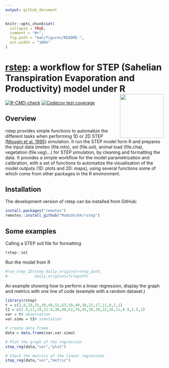 ```yaml
---
output: github_document
---
```


<!-- README.md is generated from README.Rmd. Please edit that file -->

```r
knitr::opts_chunk$set(
  collapse = TRUE,
  comment = "#>",
  fig.path = "man/figures/README-",
  out.width = "100%"
)
```


# [rstep](https://vezy.github.io/DynACof): a workflow for STEP (Sahelian Transpiration Evaporation and Productivity) model under R <img src="man/figures/logo.png" align="right" height="139" />



<!-- badges: start -->
[![R-CMD-check](https://github.com/MadoShi64/rstep/workflows/R-CMD-check/badge.svg)](https://github.com/MadoShi64/rstep/actions)
[![Codecov test coverage](https://codecov.io/gh/MadoShi64/rstep/branch/master/graph/badge.svg)](https://app.codecov.io/gh/MadoShi64/rstep?branch=master)
<!-- badges: end -->



## Overview

rstep provides simple functions to automatize the different tasks when performing 1D or 2D STEP [(Mougin et al. 1995)](https://www.sciencedirect.com/science/article/abs/pii/0034425794001268) simulation. It run the STEP model form R and prepares the input data (meteo (file.mto), sol (file.sol), animal load (file.cha), vegetation (file.veg)...) for STEP simulation, by cleaning and formatting the data. It provides a simple workflow for the model parametrization and calibration, with a set of functions to automatize the visualisation of the model outputs (1D: plots and 2D: maps), using several functions some of which come from other packages in the R environment. 


## Installation

The development version of rstep can be installed from GitHub:

``` r
install.packages("remotes")
remotes::install_github("MadoShi64/rstep")
```


## Some examples

Calling a STEP soil file for formatting

```r
rstep::sol
```

Run the model from R

```r
#run_step_1D(step_daily_original=step_path,
#            daily_original=filepath)
```

An example showing how to perform a linear regression, display the graph and metrics with one line of code (example with a random dataset.) 

```r
library(rstep)
t = c(2,9,19,25,30,48,51,63,50,40,38,22,17,11,8,2,1) 
t2 = c(2.8,11,19,21.8,30,48,52,76,45,38,38,22,16,11,8.9,2.5,1)
var = t# observation
var.simu = t2# simulation

# create data frame
data = data.frame(var,var.simu) 

# Plot the graph of the regression
step_reg(data,"var","plot")

# Check the metrics of the linear regression 
step_reg(data,"var","metric")

```

